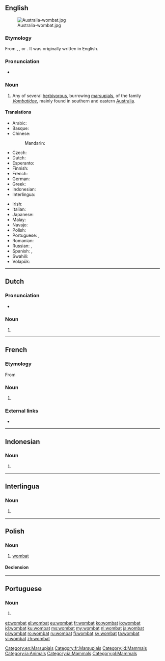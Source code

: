 ==English==
{{wikipedia}}
[[Image:Australia-wombat.jpg|thumb]]

===Etymology===
From {{etyl|xdk|en}} {{term|wambad|lang=xdk}}, {{term|wambaj|lang=xdk}}, or {{term|wambag|lang=xdk}}. It was originally written {{term|whom-batt|lang=en}} in English.

===Pronunciation===
* {{a|US}} {{IPA|/ˈwɑmˌbæt/|lang=en}}

===Noun===
{{en-noun}}

# Any of several [[herbivorous]], burrowing [[marsupial]]s, of the family ''[[Vombatidae]]'', mainly found in southern and eastern [[Australia]].

====Translations====
{{trans-top|marsupial}}
* Arabic: {{t|ar|وُمْبَت|m}}
* Basque: {{t+|eu|wombat}}
* Chinese:
*: Mandarin: {{t+|cmn|袋熊|tr=dàixióng|sc=Hani}}
* Czech: {{t|cs|vombat|n}}
* Dutch: {{t+|nl|wombat|m}}
* Esperanto: {{t|eo|vombato}}
* Finnish: {{t+|fi|vompatti}}
* French: {{t+|fr|wombat|m}}
* German: {{t+|de|Wombat|m}}
* Greek: {{t+|el|φασκωλόμυς|m}}
* Indonesian: {{t+|id|wombat}}
* Interlingua: {{t|ia|wombat}}
{{trans-mid}}
* Irish: {{t|ga|vombat|m}}
* Italian: {{t|it|vombato|m}}
* Japanese: {{t+|ja|ウォンバット|tr=wonbatto}}
* Malay: {{t+|ms|wombat}}
* Navajo: {{t|nv|shash naʼazísí}}
* Polish: {{t+|pl|wombat|m-an}}
* Portuguese: {{t|pt|vombate|m}}, {{t|pt|wombat|m}}
* Romanian: {{t+|ro|wombat|m}}
* Russian: {{t+|ru|во́мбат|m}}, {{t+|ru|вомба́т|m}}
* Spanish: {{t|es|vombátido|m}}, {{t|es|wombat|m}}
* Swahili: {{t|sw|wombati}}
* Volapük: {{t|vo|vombat}}
{{trans-bottom}}

[[Category:en:Marsupials]]

----

==Dutch==

===Pronunciation===
* {{audio|Nl-wombat.ogg|Audio}}

===Noun===
{{nl-noun|m|-s|wombatje}}

# {{l|en|wombat}}

{{catlangcode|nl|Marsupials}}

----

==French==

===Etymology===
From {{etyl|en|fr}}

===Noun===
{{fr-noun|m}}

# {{l|en|wombat}}

===External links===
* {{R:TLFi}}

[[Category:fr:Marsupials]]

----

==Indonesian==

===Noun===
{{id-noun}}

# {{l|en|wombat}}

[[Category:id:Mammals]]

----

==Interlingua==

===Noun===
{{head|ia|noun}}

# {{l|en|wombat}}

[[Category:ia:Animals]]
[[Category:ia:Mammals]]

----

==Polish==

===Noun===
{{pl-noun|m-an}}

# [[#English|wombat]]

====Declension====
{{pl-decl-noun
|wombat|wombaty
|wombata|wombatów
|wombatowi|wombatom
|wombata|wombaty
|wombatem|wombatami
|wombacie|wombatach
|wombacie|wombaty
}}

[[Category:pl:Mammals]]

----

==Portuguese==

===Noun===
{{pt-noun|m|s}}

# {{alternative form of|vombate|lang=pt}}

[[et:wombat]]
[[el:wombat]]
[[eu:wombat]]
[[fr:wombat]]
[[ko:wombat]]
[[io:wombat]]
[[id:wombat]]
[[ku:wombat]]
[[ms:wombat]]
[[my:wombat]]
[[nl:wombat]]
[[ja:wombat]]
[[pl:wombat]]
[[ro:wombat]]
[[ru:wombat]]
[[fi:wombat]]
[[sv:wombat]]
[[ta:wombat]]
[[vi:wombat]]
[[zh:wombat]]